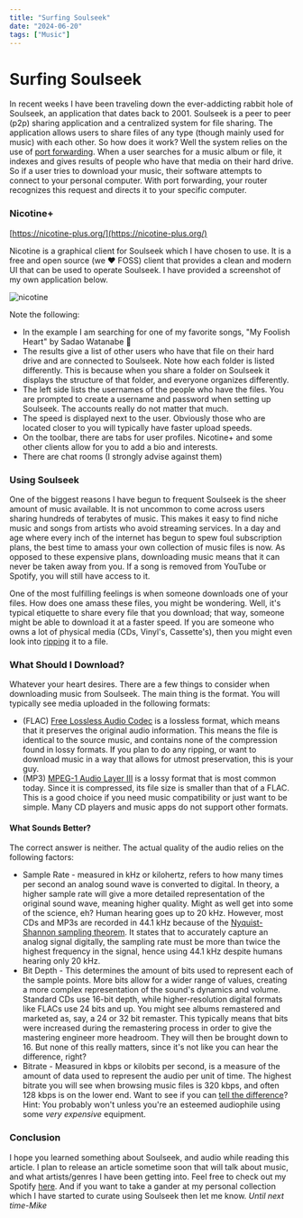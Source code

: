 ```yaml
---
title: "Surfing Soulseek"
date: "2024-06-20"
tags: ["Music"]
---
```

  
# Surfing Soulseek 

<CustomImage src="https://raw.githubusercontent.com/michael-kudrik/BlogPosts/main/images/Soulseek-png-3.png" alt="Soulseek Logo"/>

In recent weeks I have been traveling down the ever-addicting rabbit hole of Soulseek, an application that dates back to 2001. Soulseek is a peer to peer (p2p) sharing application and a centralized system for file sharing. The application allows users to share files of any type (though mainly used for music) with each other. 
So how does it work? Well the system relies on the use of [port forwarding](https://en.wikipedia.org/wiki/Port_forwarding). When a user searches for a music album or file, it indexes and gives results of people who have that media on their hard drive. So if a user tries to download your music, their software attempts to connect to your personal computer. With port forwarding, your router recognizes this request and directs it to your specific computer.  

### Nicotine+
[https://nicotine-plus.org/](https://nicotine-plus.org/)

Nicotine is a graphical client for Soulseek which I have chosen to use. It is a free and open source (we ♥ FOSS) client that provides a clean and modern UI that can be used to operate Soulseek. I have provided a screenshot of my own application below.

![nicotine](https://raw.githubusercontent.com/michael-kudrik/BlogPosts/main/images/nicotineExample.png)

Note the following:
- In the example I am searching for one of my favorite songs, "My Foolish Heart" by Sadao Watanabe 🎺
- The results give a list of other users who have that file on their hard drive and are connected to Soulseek. Note how each folder is listed differently. This is because when you share a folder on Soulseek it displays the structure of that folder, and everyone organizes differently. 
- The left side lists the usernames of the people who have the files. You are prompted to create a username and password when setting up Soulseek. The accounts really do not matter that much.
- The speed is displayed next to the user. Obviously those who are located closer to you will typically have faster upload speeds.
- On the toolbar, there are tabs for user profiles. Nicotine+ and some other clients allow for you to add a bio and interests. 
- There are chat rooms (I strongly advise against them)

### Using Soulseek
One of the biggest reasons I have begun to frequent Soulseek is the sheer amount of music available. It is not uncommon to come across users sharing hundreds of terabytes of music. This makes it easy to find niche music and songs from artists who avoid streaming services. In a day and age where every inch of the internet has begun to spew foul subscription plans, the best time to amass your own collection of music files is now. As opposed to these expensive plans, downloading music means that it can never be taken away from you. If a song is removed from YouTube or Spotify, you will still have access to it. 

One of the most fulfilling feelings is when someone downloads one of your files. How does one amass these files, you might be wondering. Well, it's typical etiquette to share every file that you download; that way, someone might be able to download it at a faster speed. If you are someone who owns a lot of physical media (CDs, Vinyl's, Cassette's), then you might even look into [ripping](https://en.wikipedia.org/wiki/Ripping) it to a file. 

### What Should I Download?

Whatever your heart desires. 
There are a few things to consider when downloading music from Soulseek. The main thing is the format. 
You will typically see media uploaded in the following formats:
- (FLAC) [Free Lossless Audio Codec](https://en.wikipedia.org/wiki/FLAC) is a lossless format, which means that it preserves the original audio information. This means the file is identical to the source music, and contains none of the compression found in lossy formats. If you plan to do any ripping, or want to download music in a way that allows for utmost preservation, this is your guy. 
- (MP3) [MPEG-1 Audio Layer III](https://en.wikipedia.org/wiki/MP3) is a lossy format that is most common today. Since it is compressed, its file size is smaller than that of a FLAC. This is a good choice if you need music compatibility or just want to be simple. Many CD players and music apps do not support other formats. 

#### What Sounds Better? 

The correct answer is neither. The actual quality of the audio relies on the following factors:
- Sample Rate - measured in kHz or kilohertz, refers to how many times per second an analog sound wave is converted to digital. In theory, a higher sample rate will give a more detailed representation of the original sound wave, meaning higher quality. Might as well get into some of the science, eh? Human hearing goes up to 20 kHz. However, most CDs and MP3s are recorded in 44.1 kHz because of the [Nyquist-Shannon sampling theorem](https://en.wikipedia.org/wiki/Nyquist%E2%80%93Shannon_sampling_theorem). It states that to accurately capture an analog signal digitally, the sampling rate must be more than twice the highest frequency in the signal, hence using 44.1 kHz despite humans hearing only 20 kHz. 
- Bit Depth - This determines the amount of bits used to represent each of the sample points. More bits allow for a wider range of values, creating a more complex representation of the sound's dynamics and volume. Standard CDs use 16-bit depth, while higher-resolution digital formats like FLACs use 24 bits and up. You might see albums remastered and marketed as, say, a 24 or 32 bit remaster. This typically means that bits were increased during the remastering process in order to give the mastering engineer more headroom. They will then be brought down to 16. But none of this really matters, since it's not like you can hear the difference, right?
- Bitrate - Measured in kbps or kilobits per second, is a measure of the amount of data used to represent the audio per unit of time. The highest bitrate you will see when browsing music files is 320 kbps, and often 128 kbps is on the lower end. Want to see if you can [tell the difference](https://www.npr.org/sections/therecord/2015/06/02/411473508/how-well-can-you-hear-audio-quality)? Hint: You probably won't unless you're an esteemed audiophile using some *very expensive* equipment. 

### Conclusion

I hope you learned something about Soulseek, and audio while reading this article. I plan to release an article sometime soon that will talk about music, and what artists/genres I have been getting into. Feel free to check out my Spotify [here](https://open.spotify.com/user/e9t94vj3ngcmx7j2kd3hnldc7). And if you want to take a gander at my personal collection which I have started to curate using Soulseek then let me know. 
*Until next time-Mike*
